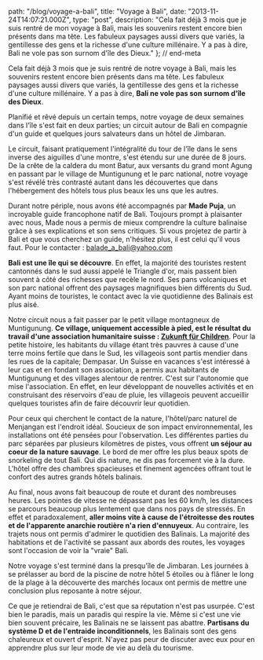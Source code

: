 
  path: "/blog/voyage-a-bali",
  title: "Voyage à Bali",
  date: "2013-11-24T14:07:21.000Z",
  type: "post",
  description: "Cela fait déjà 3 mois que je suis rentré de mon voyage à Bali, mais les souvenirs restent encore bien présents dans ma tête. Les fabuleux paysages aussi divers que variés, la gentillesse des gens et la richesse d'une culture millénaire. Y a pas à dire, Bali ne vole pas son surnom d'île des Dieux."
}; // end-meta

Cela fait déjà 3 mois que je suis rentré de notre voyage à Bali, mais les souvenirs restent encore bien présents dans ma tête. Les fabuleux paysages aussi divers que variés, la gentillesse des gens et la richesse d'une culture millénaire. Y a pas à dire, **Bali ne vole pas son surnom d'île des Dieux**.

Planifié et rêvé depuis un certain temps, notre voyage de deux semaines dans l'île s'est fait en deux parties; un circuit autour de Bali en compagnie d'un guide et quelques jours salvateurs dans un hôtel de Jimbaran.

Le circuit, faisant pratiquement l'intégralité du tour de l'île dans le sens inverse des aiguilles d'une montre, s'est étendu sur une durée de 8 jours. De la crête de la caldera du mont Batur, aux versants du grand mont Agung en passant par le village de Muntigunung et le parc national, notre voyage s'est révélé très contrasté autant dans les découvertes que dans l'hébergement des hôtels tous plus beaux les uns que les autres.

<Picture alt="Circuit balinnais" filename="bali-map.jpg" />

Durant notre périple, nous avons été accompagnés par **Made Puja**, un incroyable guide francophone natif de Bali. Toujours prompt à plaisanter avec nous, Made nous a permis de mieux comprendre la culture balinaise grâce à ses explications et son sens critiques. Si vous projetez de partir à Bali et que vous cherchez un guide, n'hésitez plus, il est celui qu'il vous faut. Pour le contacter : [balade\_a\_bali@yahoo.com](mailto:balade_a_bali@yahoo.com)

<Picture alt="Made Puja" filename="made.jpg" />

**Bali est une île qui se découvre**. En effet, la majorité des touristes restent cantonnés dans le sud aussi appelé le Triangle d'or, mais passent bien souvent à côté des richesses que recèle le nord. Ses pans volcaniques et son parc national offrent des paysages magnifiques bien différents du Sud. Ayant moins de touristes, le contact avec la vie quotidienne des Balinais est plus aisé.

<Picture alt="Agung" filename="bali_2.jpg" />

Notre circuit nous a fait passer par le petit village montagneux de Muntigunung. **Ce village, uniquement accessible à pied, est le résultat du travail d'une association humanitaire suisse : [Zukunft für Children](http://www.zukunft-fuer-kinder.ch/en/)**. Pour la petite histoire, les habitants du village étant très pauvres à cause d'une terre moins fertile que dans le Sud, les villageois sont partis mendier dans les rues de la capitale; Dempasar. Un Suisse en vacances s'est intéressé à leur cas et en fondant son association, a permis aux habitants de Muntigunung et des villages alentour de rentrer. C'est sur l'autonomie que mise l'association. En effet, en leur développant de nouvelles activités et en construisant des réservoirs d'eau de pluie, les villageois peuvent accueillir quelques touristes afin de faire découvrir leur quotidien.

<Picture alt="Muntigunung" filename="muntigunung.jpg" />

Pour ceux qui cherchent le contact de la nature, l'hôtel/parc naturel de Menjangan est l'endroit idéal. Soucieux de son impact environnemental, les installations ont été pensées pour l'observation. Les différentes parties du parc séparées par plusieurs kilomètres de pistes, vous offrent **un séjour au coeur de la nature sauvage**. Le bord de mer offre les plus beaux spots de snorkeling de tout Bali. Qui dis nature, ne dis pas forcement vie à la dure. L'hôtel offre des chambres spacieuses et finement agencées offrant tout le confort des autres grands hôtels balinais.

<Picture alt="Menjangan" filename="menjangan.jpg" />

Au final, nous avons fait beaucoup de route et durant des nombreuses heures. Les pointes de vitesse ne dépassant pas les 60 km/h, les distances se parcours beaucoup plus lentement que dans nos pays de stressés. En effet et paradoxalement, **aller moins vite à cause de l'étroitesse des routes et de l'apparente anarchie routière n'a rien d'ennuyeux**. Au contraire, les trajets nous ont permis d'admirer le quotidien des Balinais. La majorité des habitations et de l'activité se passant aux abords des routes, les voyages sont l'occasion de voir la "vraie" Bali.

Notre voyage s'est terminé dans la presqu'île de Jimbaran. Les journées à se prélasser au bord de la piscine de notre hôtel 5 étoiles ou à flâner le long de la plage à la découverte des marchés locaux ont permis de mettre une conclusion plus reposante à notre séjour.

<Picture alt="Jimbaran" filename="jimbaran.jpg" />

Ce que je retiendrai de Bali, c'est que sa réputation n'est pas usurpée. C'est bien le paradis, mais un paradis qui respire la vie. Même si c'est une vie bien souvent précaire, les Balinais ne se laissent pas abattre. **Partisans du système D et de l'entraide inconditionnels**, les Balinais sont des gens chaleureux et ouvert d'esprit. N'ayez pas peur de discuter avec eux pour en apprendre plus sur leur mode de vie au delà du tourisme.

<Picture alt="Made Puja" filename="balinais.jpg" />

